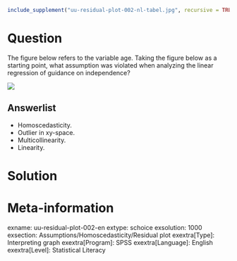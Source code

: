 ```r
include_supplement("uu-residual-plot-002-nl-tabel.jpg", recursive = TRUE)
```

Question
========
The figure below refers to the variable age. Taking the figure below as a starting point, what assumption was violated when analyzing the linear regression of guidance on independence?

![](uu-residual-plot-002-nl-tabel.jpg)

Answerlist
----------
* Homoscedasticity.
* Outlier in xy-space.
* Multicollinearity.
* Linearity.


Solution
========

Meta-information
================
exname: uu-residual-plot-002-en
extype: schoice
exsolution: 1000
exsection: Assumptions/Homoscedasticity/Residual plot
exextra[Type]: Interpreting graph
exextra[Program]: SPSS
exextra[Language]: English
exextra[Level]: Statistical Literacy
